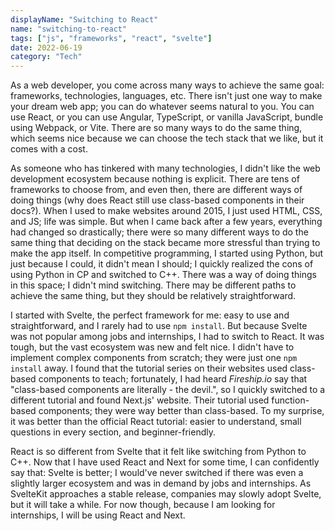 ```yaml
---
displayName: "Switching to React"
name: "switching-to-react"
tags: ["js", "frameworks", "react", "svelte"]
date: 2022-06-19
category: "Tech"
---
```


As a web developer, you come across many ways to achieve the same goal: frameworks, technologies, 
languages, etc. There isn't just one way to make your dream web app; you can do whatever seems 
natural to you. You can use React, or you can use Angular, TypeScript, or vanilla JavaScript, 
bundle using Webpack, or Vite. There are so many ways to do the same thing, 
which seems nice because we can choose the tech stack that we like, but it comes with a cost. 

As someone who has tinkered with many technologies, I didn't like the web development ecosystem 
because nothing is explicit. There are tens of frameworks to choose from, and even then, there 
are different ways of doing things (why does React still use class-based components in their docs?). 
When I used to make websites around 2015, I just used HTML, CSS, and JS; life was simple. But when I 
came back after a few years, everything had changed so drastically; there were so many different ways 
to do the same thing that deciding on the stack became more stressful than trying to make the app itself. 
In competitive programming, I started using Python, but just because I could, it didn't mean I should; 
I quickly realized the cons of using Python in CP and switched to C++. There was a way of doing things 
in this space; I didn't mind switching. There may be different paths to achieve the same thing, but they should be 
relatively straightforward.

I started with Svelte, the perfect framework for me: easy to use and straightforward, and I rarely had 
to use `npm install`. But because Svelte was not popular among jobs and internships, I had to switch to React. 
It was tough, but the vast ecosystem was new and felt nice. I didn't have to implement complex components 
from scratch; they were just one `npm install` away. I found that the tutorial series on their websites used 
class-based components to teach; fortunately, I had heard *Fireship.io* say that "class-based components are 
literally - the devil.", so I quickly switched to a different tutorial and found Next.js' website. Their 
tutorial used function-based components; they were way better than class-based. To my surprise, it was better 
than the official React tutorial: easier to understand, small questions in every section, and beginner-friendly. 

React is so different from Svelte that it felt like switching from Python to C++. Now that I have used React 
and Next for some time, I can confidently say that: Svelte is better; I would've never switched if there 
was even a slightly larger ecosystem and was in demand by jobs and internships. As SvelteKit approaches 
a stable release, companies may slowly adopt Svelte, but it will take a while. For now though, because I am 
looking for internships, I will be using React and Next.